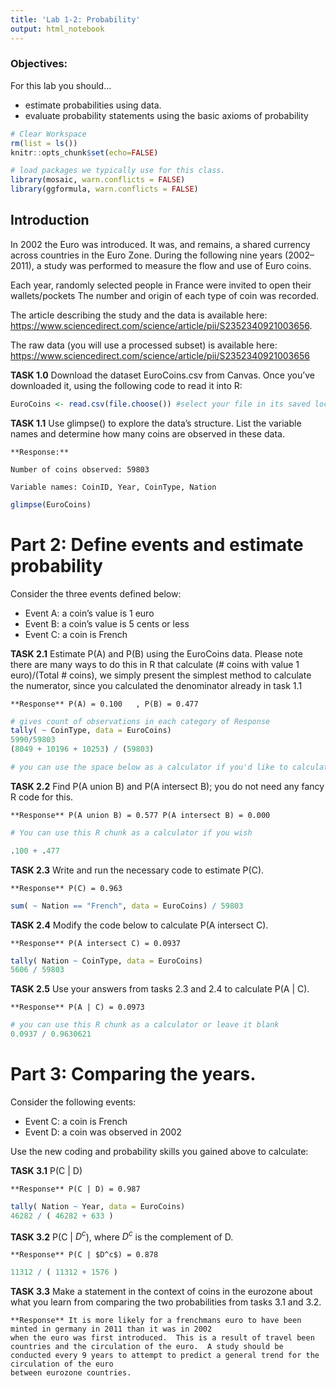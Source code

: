 ```yaml
---
title: 'Lab 1-2: Probability'
output: html_notebook
---
```


### Objectives:

For this lab you should...

  - estimate probabilities using data.
  - evaluate probability statements using the basic axioms of probability

```r
# Clear Workspace
rm(list = ls())
knitr::opts_chunk$set(echo=FALSE)

# load packages we typically use for this class.
library(mosaic, warn.conflicts = FALSE) 
library(ggformula, warn.conflicts = FALSE)
```

## Introduction

In 2002 the Euro was introduced.  It was, and remains, a shared currency across countries in the Euro Zone.  During the following nine years (2002--2011), a study was performed to measure the flow and use of Euro coins.

Each year, randomly selected people in France were invited to open their wallets/pockets  The number and origin of each type of coin was recorded.

The article describing the study and the data is available here: <https://www.sciencedirect.com/science/article/pii/S2352340921003656>.

The raw data (you will use a processed subset) is available here: <https://www.sciencedirect.com/science/article/pii/S2352340921003656>


**TASK 1.0** Download the dataset EuroCoins.csv from Canvas. Once you've downloaded it, using the following code to read it into R:

```r

EuroCoins <- read.csv(file.choose()) #select your file in its saved location when the prompt opens

```

**TASK 1.1** Use glimpse() to explore the data's structure. List the variable names and determine how many coins are observed in these data.

    **Response:** 
    
    Number of coins observed: 59803
    
    Variable names: CoinID, Year, CoinType, Nation

```r

glimpse(EuroCoins)
```

# Part 2: Define events and estimate probability

Consider the three events defined below:

  - Event A: a coin's value is 1 euro
  - Event B: a coin's value is 5 cents or less
  - Event C: a coin is French

**TASK 2.1** Estimate P(A) and P(B) using the EuroCoins data.  Please note there are many ways to do this in R that calculate (# coins with value 1 euro)/(Total # coins), we simply present the simplest method to calculate the numerator, since you calculated the denominator already in task 1.1

    **Response** P(A) = 0.100   , P(B) = 0.477
    
```r
# gives count of observations in each category of Response
tally( ~ CoinType, data = EuroCoins)
5990/59803
(8049 + 10196 + 10253) / (59803)

# you can use the space below as a calculator if you'd like to calculate probabilities

```

**TASK 2.2** Find P(A union B) and P(A intersect B); you do not need any fancy R code for this.

    **Response** P(A union B) = 0.577 P(A intersect B) = 0.000

```r
# You can use this R chunk as a calculator if you wish

.100 + .477

```

**TASK 2.3** Write and run the necessary code to estimate P(C).

    **Response** P(C) = 0.963
    
```r
sum( ~ Nation == "French", data = EuroCoins) / 59803
```

**TASK 2.4**  Modify the code below to calculate P(A intersect C).

    **Response** P(A intersect C) = 0.0937
    
```r
tally( Nation ~ CoinType, data = EuroCoins)
5606 / 59803
```

**TASK 2.5** Use your answers from tasks 2.3 and 2.4 to calculate P(A | C).

    **Response** P(A | C) = 0.0973
    
```r
# you can use this R chunk as a calculator or leave it blank
0.0937 / 0.9630621
```


# Part 3: Comparing the years.

Consider the following events:

  - Event C: a coin is French
  - Event D: a coin was observed in 2002

Use the new coding and probability skills you gained above to calculate:

**TASK 3.1** P(C | D)

    **Response** P(C | D) = 0.987
```r
tally( Nation ~ Year, data = EuroCoins)
46282 / ( 46282 + 633 )
```



**TASK 3.2**  P(C | $D^c$), where $D^c$ is the complement of D.

    **Response** P(C | $D^c$) = 0.878
```r
11312 / ( 11312 + 1576 )
```


**TASK 3.3** Make a statement in the context of coins in the eurozone about what you learn from comparing the two probabilities from tasks 3.1 and 3.2.

    **Response** It is more likely for a frenchmans euro to have been minted in germany in 2011 than it was in 2002 
    when the euro was first introduced.  This is a result of travel been countries and the circulation of the euro.  A study should be conducted every 9 years to attempt to predict a general trend for the circulation of the euro 
    between eurozone countries.
